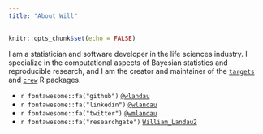 ```yaml
---
title: "About Will"
---
```


```r
knitr::opts_chunk$set(echo = FALSE)
```

I am a statistician and software developer in the life sciences industry. I specialize in the computational aspects of Bayesian statistics and reproducible research, and I am the creator and maintainer of the [`targets`](https://github.com/ropensci/targets) and [`crew`](https://github.com/wlandau/crew) R packages.

- `r fontawesome::fa("github")` [`@wlandau`](https://github.com/wlandau)
- `r fontawesome::fa("linkedin")` [`@wlandau`](https://linkedin.com/in/wlandau)
- `r fontawesome::fa("twitter")` [`@wmlandau`](https://twitter.com/wmlandau)
- `r fontawesome::fa("researchgate")` [`William_Landau2`](https://www.researchgate.net/profile/William_Landau2)
